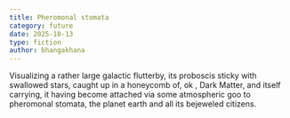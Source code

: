 ```yaml
---
title: Pheromonal stomata
category: future
date: 2025-10-13
type: fiction
author: bhangakhana
---
```



Visualizing a rather large galactic flutterby, its proboscis  sticky with swallowed stars, caught up in a honeycomb of, ok , Dark Matter, and itself carrying, it having become attached via some atmospheric goo to pheromonal stomata, the planet earth and all its bejeweled citizens.